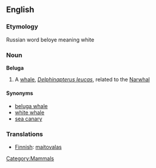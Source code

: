 {{wikipedia2|Beluga}} <!-- Avoids redirect -->
==English==
===Etymology===
Russian word beloye meaning white

===Noun===
'''Beluga'''

# A [[whale]], ''[[Delphinapterus leucas]]'', related to the [[Narwhal]]

====Synonyms====
*[[beluga whale]]
*[[white whale]]
*[[sea canary]]

===Translations===
* [[Finnish]]: [[maitovalas]]

[[Category:Mammals]]